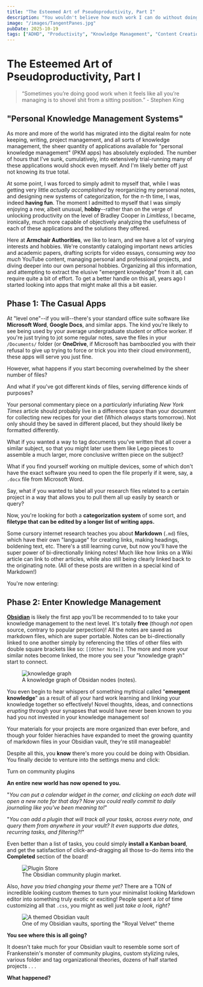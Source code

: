 ```yaml
---
title: "The Esteemed Art of Pseudoproductivity, Part I"
description: "You wouldn't believe how much work I can do without doing any work."
image: "/images/TangentPanes.jpg"
pubDate: 2025-10-19
tags: ["ADHD", "Productivity", "Knowledge Management", "Content Creation", "Workflow"]
---
```



# The Esteemed Art of Pseudoproductivity, Part I

>“Sometimes you’re doing good work when it feels like all you’re managing is to shovel shit from a sitting position.” - Stephen King

## "Personal Knowledge Management Systems"

As more and more of the world has migrated into the digital realm for note keeping, writing, project management, and all sorts of knowledge management, the sheer quantity of applications available for "personal knowledge management" (PKM apps) has absolutely exploded. The number of hours that I've sunk, cumulatively, into extensively trial-running many of these applications would shock even myself. And I'm likely better off just not knowing its true total.

At some point, I was forced to simply admit to myself that, while I was getting very little *actually accomplished* by reorganizing my personal notes, and designing new systems of categorization, for the n-th time, I was, indeed **having fun**. The moment I admitted to myself that I was simply enjoying a new, albeit unusual, **hobby**--rather than on the verge of unlocking productivity on the level of Bradley Cooper in *Limitless*, I became, ironically, much more capable of objectively analyzing the usefulness of each of these applications and the solutions they offered.

Here at **Armchair Authorities**, we like to learn, and we have a lot of varying interests and hobbies. We're constantly cataloging important news articles and academic papers, drafting scripts for video essays, consuming *way too much* YouTube content, managing personal and professional projects, and diving deeper into our own personal hobbies. Organizing all this information, and attempting to extract the elusive "emergent knowledge" from it all, can require quite a bit of effort. To get a better handle on this all, years ago I started looking into apps that might make all this a bit easier.

## Phase 1: The Casual Apps

At "level one"--if you will--there's your standard office suite software like **Microsoft Word**, **Google Docs**, and similar apps. The kind you're likely to see being used by your average undergraduate student or office worker. If you're just trying to jot some regular notes, save the files in your `/Documents/` folder (or **OneDrive**, if Microsoft has bamboozled you with their refusal to give up trying to force or trick you into their cloud environment), these apps will serve you just fine.

However, what happens if you start becoming overwhelmed by the sheer number of files?

And what if you've got different kinds of files, serving difference kinds of purposes?

Your personal commentary piece on a *particularly* infuriating *New York Times* article should probably live in a difference space than your document for collecting new recipes for your diet (Which *always* starts tomorrow). Not only should they be saved in different placed, but they should likely be formatted differently.

What if you wanted a way to tag documents you've written that all cover a similar subject, so that you might later use them like Lego pieces to assemble a much larger, more conclusive written piece on the subject?

What if you find yourself working on multiple devices, some of which don't have the exact software you need to open the file properly if it were, say, a `.docx` file from Microsoft Word.

Say, what if you wanted to label all your research files related to a certain project in a way that allows you to pull them all up easily by search or query?

Now, you're looking for both a **categorization system** of some sort, and **filetype that can be edited by a longer list of writing apps.**

Some cursory internet research teaches you about **Markdown** (`.md`) files, which have their own "language" for creating links, making headings, boldening text, etc. There's a still learning curve, but now you'll have the super power of bi-directionally linking notes! Much like how links on a Wiki article can link to other articles, while also still being clearly linked back to the originating note. (All of these posts are written in a special kind of Markdown!)

You're now entering:

## Phase 2: Enter Knowledge Management

**[Obsidian](https://obsidian.md/)** is likely the first app you'll be recommended to to take your knowledge management to the next level. It's totally **free** (though *not* open source, contrary to popular perpection)! All the notes are saved as markdown files, which are super portable. Notes can be bi-directionally linked to one another simply by referencing the titles of other files with double square brackets like so: `[[Other Note]]`. The more and more your similar notes become linked, the more you see your "knowledge graph" start to connect.

<figure>
    <img src="/images/ObsidianGraph.jpg" alt="knowledge graph" className="obsidian-img" />
    <figcaption>A knowledge graph of Obsidan nodes (notes).</figcaption>
</figure>

You even begin to hear whispers of something mythical called "**emergent knowledge**" as a result of all your hard work learning and linking your knowledge together so effectively! Novel thoughts, ideas, and connections *erupting* through your synapses that would have never been known to you had you not invested in your knowledge management so!

Your materials for your projects are more organized than ever before, and though your folder hierachies have expanded to meet the growing quantity of markdown files in your Obsidian vault, they're still manageable!

Despite all this, you **know** there's more you could be doing with Obsidian. You finally decide to venture into the settings menu and click:

<div class="centered-btn-container">
  <span class="fake-btn">Turn on community plugins</span>
</div>

**An entire new world has now opened to you.**

"_You can put a calendar widget in the corner, and clicking on each date will open a new note for that day?_ *Now you could really commit to daily journaling like you've been meaning to!*"

"_You can add a plugin that will track all your tasks, across every note, and query them from anywhere in your vault? It even supports due dates, recurring tasks, and filtering?!_"

Even better than a list of tasks, you could simply **install a Kanban board**, and get the satisfaction of click-and-dragging all those to-do items into the **Completed** section of the board!

<figure>
    <img src="/images/ObsidianGraph2.jpg" alt="Plugin Store" className="img-large" />
    <figcaption>The Obsidian community plugin market.</figcaption>
</figure>

Also, *have you tried changing your theme yet?* There are a TON of incredible looking custom themes to turn your minimalist looking Markdown editor into something truly exotic or exciting! People spent a *lot* of time customizing all that `.css`, you might as well just *take a look, right?*

<figure>
    <img src="/images/ObsidianContentWorkspace.jpg" alt="A themed Obsidian vault" className="img-large" />
    <figcaption>One of my Obsidian vaults, sporting the "Royal Velvet" theme</figcaption>
</figure>

**You see where this is all going?**

It doesn't take much for your Obsidian vault to resemble some sort of Frankenstein's monster of community plugins, custom stylizing rules, various folder and tag organizational theories, dozens of half started projects . . .

**What happened?**
